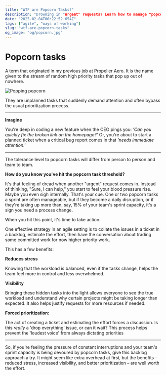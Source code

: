 ```yaml
---
title: "WTF are Popcorn Tasks?"
description: "Drowning in "urgent" requests? Learn how to manage "popcorn tasks" – those unplanned interruptions that derail your sprints – with a simple backlog strategy. Boost productivity and reduce stress!"
date: "2025-02-04T00:22:52.654Z"
tags: ["agile", "ways of working"]
slug: "wtf-are-popcorn-tasks"
og_image: "og/popcorn.jpg"
---
```


# Popcorn tasks

A term that originated in my previous job at Propeller Aero. It is the name given to the stream of random high priority tasks that pop up out of nowhere.

![Popping popcorn](https://media3.giphy.com/media/v1.Y2lkPTc5MGI3NjExbmo2b3FvZW5hNXd5c3c0bThlNG1kaDNpcWhwZXV6OGU3ZWlwZjF3biZlcD12MV9pbnRlcm5hbF9naWZfYnlfaWQmY3Q9Zw/6mpgitfRLR4Y4izUbh/giphy.gif)

They are unplanned tasks that suddenly demand attention and often bypass the usual prioritization process.

---

**Imagine**

You're deep in coding a new feature when the CEO pings you: _'Can you quickly fix the broken link on the homepage?'_ Or, you're about to start a planned ticket when a critical bug report comes in that _'needs immediate attention.'_

---

The tolerance level to popcorn tasks will differ from person to person and team to team.

**How do you know you've hit the popcorn task threshold?**

It's that feeling of dread when another "urgent" request comes in. Instead of thinking, "Sure, I can help," you start to feel your blood pressure rise. Maybe you even sigh internally. That's your cue. One or two popcorn tasks a sprint are often manageable, but if they become a daily disruption, or if they're taking up more than, say, 15% of your team's sprint capacity, it's a sign you need a process change.

When you hit this point, it's time to take action.

One effective strategy in an agile setting is to collate the issues in a ticket in a backlog, estimate the effort, then have the conversation about trading some committed work for now higher priority work.

This has a few benefits:

**Reduces stress**

Knowing that the workload is balanced, even if the tasks change, helps the team feel more in control and less overwhelmed.

**Visibility**

Bringing these hidden tasks into the light allows everyone to see the true workload and understand why certain projects might be taking longer than expected. It also helps justify requests for more resources if needed.

**Forced prioritization:**

The act of creating a ticket and estimating the effort forces a discussion. Is this _really_ a 'drop everything' issue, or can it wait? This process helps prevent the 'loudest voice' from always dictating priorities

---

So, if you're feeling the pressure of constant interruptions and your team's sprint capacity is being devoured by popcorn tasks, give this backlog approach a try. It might seem like extra overhead at first, but the benefits – reduced stress, increased visibility, and better prioritization – are well worth the effort.
